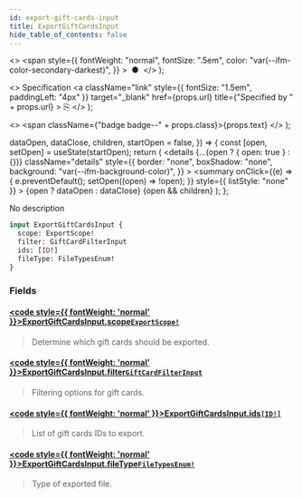 ```yaml
---
id: export-gift-cards-input
title: ExportGiftCardsInput
hide_table_of_contents: false
---
```


  <>
    <span
      style={{
        fontWeight: "normal",
        fontSize: ".5em",
        color: "var(--ifm-color-secondary-darkest)",
      }}
    >
      &nbsp;●&nbsp;
    </span>
  </>
);

  <>
    Specification
    <a
      className="link"
      style={{ fontSize: "1.5em", paddingLeft: "4px" }}
      target="\_blank"
      href={props.url}
      title={"Specified by " + props.url}
    >
      ⎘
    </a>
  </>
);

  <>
    <span className={"badge badge--" + props.class}>{props.text}</span>
  </>
);


  dataOpen,
  dataClose,
  children,
  startOpen = false,
}) => {
  const [open, setOpen] = useState(startOpen);
  return (
    <details
      {...(open ? { open: true } : {})}
      className="details"
      style={{
        border: "none",
        boxShadow: "none",
        background: "var(--ifm-background-color)",
      }}
    >
      <summary
        onClick={(e) => {
          e.preventDefault();
          setOpen((open) => !open);
        }}
        style={{ listStyle: "none" }}
      >
        {open ? dataOpen : dataClose}
      </summary>
      {open && children}
    </details>
  );
};

No description

```graphql
input ExportGiftCardsInput {
  scope: ExportScope!
  filter: GiftCardFilterInput
  ids: [ID!]
  fileType: FileTypesEnum!
}
```

### Fields

#### [<code style={{ fontWeight: 'normal' }}>ExportGiftCardsInput.<b>scope</b></code>](#)<Bullet />[`ExportScope!`](../../../api-storefront/products/enums/export-scope) <Badge class="secondary" text="non-null"/> <Badge class="secondary" text="enum"/>

> Determine which gift cards should be exported.

#### [<code style={{ fontWeight: 'normal' }}>ExportGiftCardsInput.<b>filter</b></code>](#)<Bullet />[`GiftCardFilterInput`](../../../api-storefront/gift-cards/inputs/gift-card-filter-input) <Badge class="secondary" text="input"/>

> Filtering options for gift cards.

#### [<code style={{ fontWeight: 'normal' }}>ExportGiftCardsInput.<b>ids</b></code>](#)<Bullet />[`[ID!]`](../../../api-storefront/miscellaneous/scalars/id) <Badge class="secondary" text="list"/> <Badge class="secondary" text="scalar"/>

> List of gift cards IDs to export.

#### [<code style={{ fontWeight: 'normal' }}>ExportGiftCardsInput.<b>fileType</b></code>](#)<Bullet />[`FileTypesEnum!`](../../../api-storefront/miscellaneous/enums/file-types-enum) <Badge class="secondary" text="non-null"/> <Badge class="secondary" text="enum"/>

> Type of exported file.
